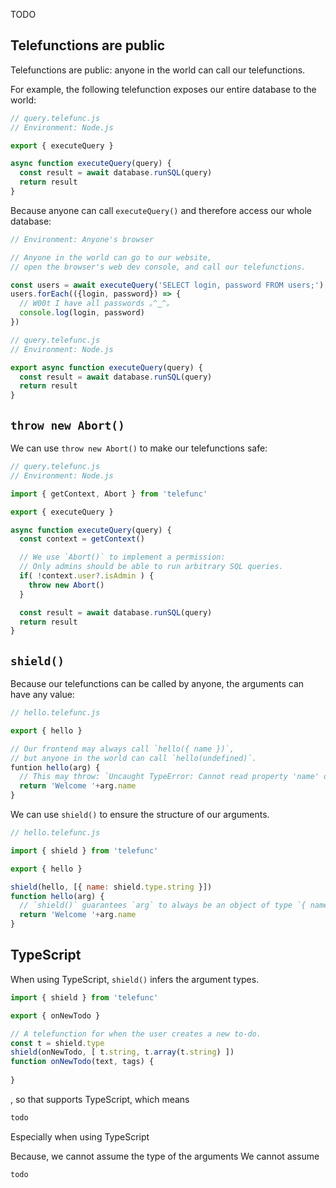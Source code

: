 TODO

## Telefunctions are public

Telefunctions are public: anyone in the world can call our telefunctions.

For example,
the following telefunction exposes our entire database to the world:

~~~js
// query.telefunc.js
// Environment: Node.js

export { executeQuery }

async function executeQuery(query) {
  const result = await database.runSQL(query)
  return result
}
~~~

Because anyone can call `executeQuery()` and therefore access our whole database:

~~~js
// Environment: Anyone's browser

// Anyone in the world can go to our website,
// open the browser's web dev console, and call our telefunctions.

const users = await executeQuery('SELECT login, password FROM users;')
users.forEach(({login, password}) => {
  // W00t I have all passwords ｡^‿^｡
  console.log(login, password)
})
~~~

~~~js
// query.telefunc.js
// Environment: Node.js

export async function executeQuery(query) {
  const result = await database.runSQL(query)
  return result
}
~~~

## `throw new Abort()`

We can use `throw new Abort()` to make our telefunctions safe:

~~~js
// query.telefunc.js
// Environment: Node.js

import { getContext, Abort } from 'telefunc'

export { executeQuery }

async function executeQuery(query) {
  const context = getContext()

  // We use `Abort()` to implement a permission:
  // Only admins should be able to run arbitrary SQL queries.
  if( !context.user?.isAdmin ) {
    throw new Abort()
  }

  const result = await database.runSQL(query)
  return result
}
~~~

## `shield()`

Because our telefunctions can be called by anyone, the arguments can have any value:

```js
// hello.telefunc.js

export { hello }

// Our frontend may always call `hello({ name })`,
// but anyone in the world can call `hello(undefined)`.
funtion hello(arg) {
  // This may throw: `Uncaught TypeError: Cannot read property 'name' of undefined`
  return 'Welcome '+arg.name
}
```

We can use `shield()` to ensure the structure of our arguments.

~~~js
// hello.telefunc.js

import { shield } from 'telefunc'

export { hello }

shield(hello, [{ name: shield.type.string }])
function hello(arg) {
  // `shield()` guarantees `arg` to always be an object of type `{ name: string }`
  return 'Welcome '+arg.name
}
~~~

## TypeScript

When using TypeScript, `shield()` infers the argument types.

```js
import { shield } from 'telefunc'

export { onNewTodo }

// A telefunction for when the user creates a new to-do.
const t = shield.type
shield(onNewTodo, [ t.string, t.array(t.string) ])
function onNewTodo(text, tags) {
  
}
```

, so that supports TypeScript, which means

```ts
todo
```

Especially when using TypeScript

Because, we cannot assume the type of the arguments
We cannot assume

```ts
todo
```

